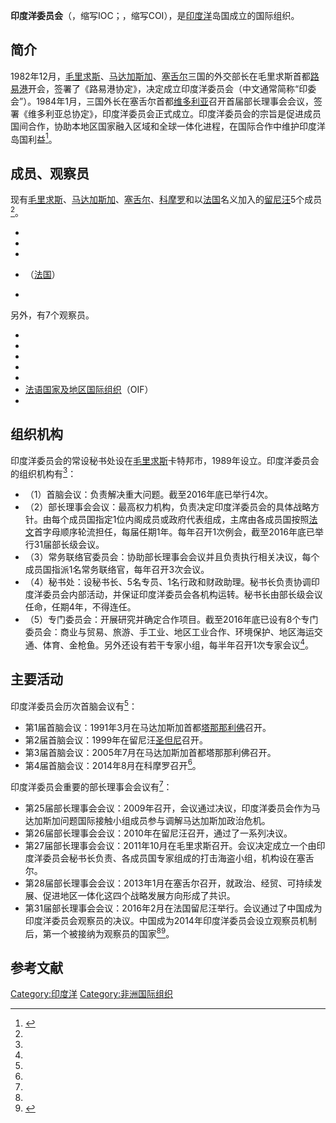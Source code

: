 {{Infobox organization
|name           = 印度洋委员会
|bgcolor        = 
|fgcolor        = 
|image          = 
|image_border   = 
|size           = 
|alt            = 
|caption        = 
|map            = Indian Ocean Commission member states.png
|msize          = 
|malt           = 
|mcaption       = 
|abbreviation   = 
|motto          = 
|formation      = 1984年1月
|founder        = 
|extinction     = 
|type           = 政府间国际组织
|status         = 
|purpose        = 
|headquarters   = {{MUS}} [[卡特勒博爾納|卡特勒博爾納]]
|location       = 
|region_served  = 
|membership          = {{flag|Comoros}}<br>{{flag|Madagascar}}<br>{{flag|Mauritius}}<br>{{flag|Réunion}} ([[法國|法國]])<br>{{flag|Seychelles}}
|language       = 
|leader_title   = 
|leader_name    = 
|main_organ     = 
|parent_organization = 
|affiliations   = 
|num_staff      = 
|num_volunteers = 
|budget         = 
|website        = https://www.commissionoceanindien.org/
|remarks        = 
}}

'''印度洋委员会'''（{{lang-en|Indian Ocean Commission}}，缩写IOC；{{lang-fr|Commission de l'Océan Indien}}，缩写COI），是[[印度洋|印度洋]]岛国成立的国际组织。

==简介==
1982年12月，[[毛里求斯|毛里求斯]]、[[马达加斯加|马达加斯加]]、[[塞舌尔|塞舌尔]]三国的外交部长在毛里求斯首都[[路易港|路易港]]开会，签署了《路易港协定》，决定成立印度洋委员会（中文通常简称“印委会”）。1984年1月，三国外长在塞舌尔首都[[维多利亚_(塞舌尔)|维多利亚]]召开首届部长理事会会议，签署《维多利亚总协定》，印度洋委员会正式成立。印度洋委员会的宗旨是促进成员国间合作，协助本地区国家融入区域和全球一体化进程，在国际合作中维护印度洋岛国利益<ref name=wjb>{{Cite web |url = http://www.fmprc.gov.cn/web/wjb_673085/zzjg_673183/fzs_673445/dqzzhzjz_673449/ydywyh_689294/gk_689296/ |title = 印度洋委员会 |author =  |date = 2017-02 |publisher = 中华人民共和国外交部 |language =  |accessdate =  |quote =  |archive-date = 2022-01-21 |archive-url = https://web.archive.org/web/20220121092754/https://www.fmprc.gov.cn/web/wjb_673085/zzjg_673183/fzs_673445/dqzzhzjz_673449/ydywyh_689294/gk_689296/ }}</ref>。

==成员、观察员==
现有[[毛里求斯|毛里求斯]]、[[马达加斯加|马达加斯加]]、[[塞舌尔|塞舌尔]]、[[科摩罗|科摩罗]]和以[[法国|法国]]名义加入的[[留尼汪|留尼汪]]5个成员<ref name=wjb/>。
*{{COM}}
*{{MAD}}
*{{MRI}}
*{{flag|Réunion}}（[[法国|法国]]）
*{{SEY}}

另外，有7个观察员。
*{{EU}}
*{{CHN}}
*{{JPN}}
*{{IND}}
*{{flag|Sovereign Military Order of Malta}}
*[[法语国家及地区国际组织|法语国家及地区国际组织]]（OIF）
*{{flag|United Nations}}

==组织机构==
印度洋委员会的常设秘书处设在[[毛里求斯|毛里求斯]]卡特邦市，1989年设立。印度洋委员会的组织机构有<ref name=wjb/>：
*（1）首脑会议：负责解决重大问题。截至2016年底已举行4次。
*（2）部长理事会会议：最高权力机构，负责决定印度洋委员会的具体战略方针。由每个成员国指定1位内阁成员或政府代表组成，主席由各成员国按照[[法文|法文]]首字母顺序轮流担任，每届任期1年。每年召开1次例会，截至2016年底已举行31届部长级会议。
*（3）常务联络官委员会：协助部长理事会会议并且负责执行相关决议，每个成员国指派1名常务联络官，每年召开3次会议。
*（4）秘书处：设秘书长、5名专员、1名行政和财政助理。秘书长负责协调印度洋委员会内部活动，并保证印度洋委员会各机构运转。秘书长由部长级会议任命，任期4年，不得连任。
*（5）专门委员会：开展研究并确定合作项目。截至2016年底已设有8个专门委员会：商业与贸易、旅游、手工业、地区工业合作、环境保护、地区海运交通、体育、金枪鱼。另外还设有若干专家小组，每半年召开1次专家会议<ref name=wjb/>。

==主要活动==
印度洋委员会历次首脑会议有<ref name=wjb/>：
*第1届首脑会议：1991年3月在马达加斯加首都[[塔那那利佛|塔那那利佛]]召开。
*第2届首脑会议：1999年在留尼汪[[圣但尼|圣但尼]]召开。
*第3届首脑会议：2005年7月在马达加斯加首都塔那那利佛召开。
*第4届首脑会议：2014年8月在科摩罗召开<ref name=wjb/>。

印度洋委员会重要的部长理事会会议有<ref name=wjb/>：
*第25届部长理事会会议：2009年召开，会议通过决议，印度洋委员会作为马达加斯加问题国际接触小组成员参与调解马达加斯加政治危机。
*第26届部长理事会会议：2010年在留尼汪召开，通过了一系列决议。
*第27届部长理事会会议：2011年10月在毛里求斯召开。会议决定成立一个由印度洋委员会秘书长负责、各成员国专家组成的打击海盗小组，机构设在塞舌尔。
*第28届部长理事会会议：2013年1月在塞舌尔召开，就政治、经贸、可持续发展、促进地区一体化这四个战略发展方向形成了共识。
*第31届部长理事会会议：2016年2月在法国留尼汪举行。会议通过了中国成为印度洋委员会观察员的决议。中国成为2014年印度洋委员会设立观察员机制后，第一个被接纳为观察员的国家<ref name=wjb/><ref>{{Cite web |url = http://news.xinhuanet.com/world/2016-03/01/c_128764196.htm |title = 中国成印度洋委员会首个观察员 为交流合作开辟道路 |author =  |date =2016-03-01  |publisher = 新华网 |language =  |accessdate =  |quote =  }}</ref>。

==参考文献==
{{Reflist|2}}

[[Category:印度洋|Category:印度洋]]
[[Category:非洲国际组织|Category:非洲国际组织]]
